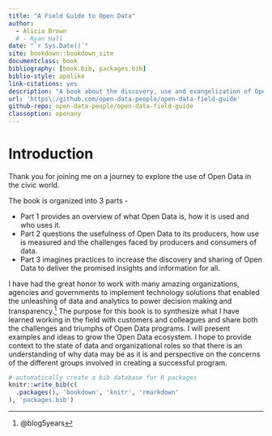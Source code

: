 ```yaml
--- 
title: "A Field Guide to Open Data"
author:
  - Alicia Brown
  # - Ryan Hall
date: "`r Sys.Date()`"
site: bookdown::bookdown_site
documentclass: book
bibliography: [book.bib, packages.bib]
biblio-style: apalike
link-citations: yes
description: "A book about the discovery, use and evangelization of Open Data for Local Governments"
url: 'https\:/github.com/open-data-people/open-data-field-guide'
github-repo: open-data-people/open-data-field-guide
classoption: openany
---
```


# Introduction

Thank you for joining me on a journey to explore the use of Open Data in the civic world.

The book is organized into 3 parts -

* Part 1 provides an overview of what Open Data is, how it is used and who uses it.
* Part 2 questions the usefulness of Open Data to its producers, how use is measured and the challenges faced by producers and consumers of data.
* Part 3 imagines practices to increase the discovery and sharing of Open Data to deliver the promised insights and information for all.

<!--
## Guides

### Alicia
-->
I have had the great honor to work with many amazing organizations, agencies and governments to implement technology solutions that enabled the unleashing of data and analytics to power decision making and transparency.^[@blog5years] The purpose for this book is to synthesize what I have learned working in the field with customers and colleagues and share both the challenges and triumphs of Open Data programs. I will present examples and ideas to grow the Open Data ecosystem. I hope to provide context to the state of data and organizational roles so that there is an understanding of why data may be as it is and perspective on the concerns of the different groups involved in creating a successful program. 

<!--
TODO: add note
### Ryan
-->

```r
# automatically create a bib database for R packages
knitr::write_bib(c(
  .packages(), 'bookdown', 'knitr', 'rmarkdown'
), 'packages.bib')
```
